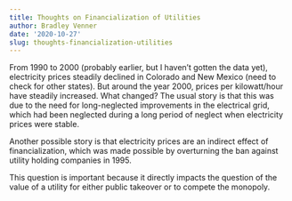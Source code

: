 ```yaml
---
title: Thoughts on Financialization of Utilities
author: Bradley Venner
date: '2020-10-27'
slug: thoughts-financialization-utilities
---
```


From 1990 to 2000 (probably earlier, but I haven't gotten the data yet), electricity prices steadily declined in Colorado and New Mexico (need to check for other states).  But around the year 2000, prices per kilowatt/hour have steadily increased. What changed? The usual story is that this was due to the need for long-neglected improvements in the electrical grid, which had been neglected during a long period of neglect when electricity prices were stable.

Another possible story is that electricity prices are an indirect effect of financialization, which was made possible by overturning the ban against utility holding companies in 1995.

This question is important because it directly impacts the question of the value of a utility for either public takeover or to compete the monopoly.  

